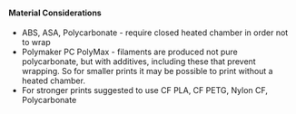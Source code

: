 #### Material Considerations

- ABS, ASA, Polycarbonate - require closed heated chamber in order not to wrap
- Polymaker PC PolyMax - filaments are produced not pure polycarbonate, but with additives, including these that prevent wrapping. So for smaller prints it may be possible to print without a heated chamber.
- For stronger prints suggested to use CF PLA, CF PETG, Nylon CF, Polycarbonate

